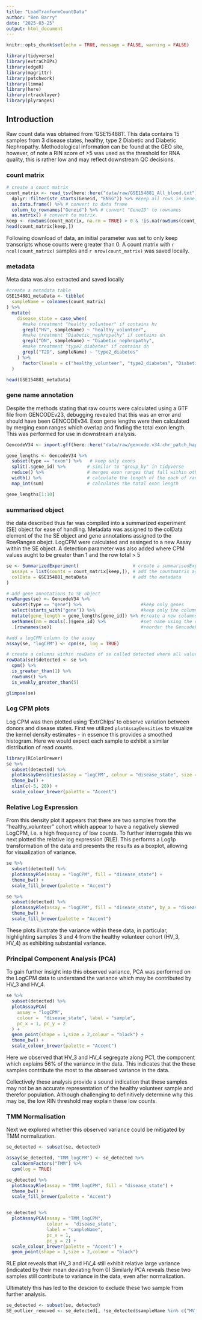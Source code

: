 ```yaml
---
title: "LoadTranformCountData"
author: "Ben Barry"
date: "2025-03-25"
output: html_document
---
```


```r
knitr::opts_chunk$set(echo = TRUE, message = FALSE, warning = FALSE)
```


```r
library(tidyverse)
library(extraChIPs)
library(edgeR)
library(magrittr)
library(patchwork)
library(limma)
library(here)
library(rtracklayer)
library(plyranges)
```

## Introduction
Raw count data was obtained from 'GSE154881'. This data contains 15 samples from 3 disease states, healthy, type 2 Diabetic and Diabetic Nephropathy. Methodological information can be found at the GEO site, however, of note a RIN score of >5 was used as the threshold for RNA quality, this is rather low and may reflect downstream QC decisions. 

### count matrix

```r
# create a count matrix
count_matrix <- read_tsv(here::here("data/raw/GSE154881_All_blood.txt")) %>% 
  dplyr::filter(str_starts(Geneid, "ENSG")) %>% #keep all rows in GeneID column which start with "ENSG"
  as.data.frame() %>% # convert to data frame
  column_to_rownames("Geneid") %>% # convert "GeneID" to rownames
  as.matrix() # convert to matrix.
keep <- rowSums(count_matrix, na.rm = TRUE) > 0 & !is.na(rowSums(count_matrix)) # keep counts which are greater than 0 and not NA.
head(count_matrix[keep,])

```

Following download of data, an initial parameter was set to only keep transcripts whose counts were greater than 0. A count matrix with `r ncol(count_matrix)` samples and `r nrow(count_matrix)` was saved locally.

### metadata
Meta data was also extracted and saved locally

```r
#create a metadata table
GSE154881_metaData <- tibble(
  sampleName = colnames(count_matrix)
) %>% 
  mutate(
    disease_state = case_when(
      #make treatment "healthy_volunteer" if contains hv
      grepl("HV", sampleName) ~ "healthy_volunteer", 
      #make treatment "Diabetic_nephropathy" if contains dn
      grepl("DN", sampleName) ~ "Diabetic_nephropathy", 
      #make treatment "type2_diabetes" if contains dn
      grepl("T2D", sampleName) ~ "type2_diabetes" 
    ) %>%  
      factor(levels = c("healthy_volunteer", "type2_diabetes", "Diabetic_nephropathy"))
  )

head(GSE154881_metaData)
```
### gene name annotation

Despite the methods stating that raw counts were calculated using a GTF file from GENCODEv23, debugging revealed that this was an error and should have been GENCODEv34. Exon gene lengths were then calculated by merging exon ranges which overlap and finding the total exon length. This was performed for use in downstream analysis. 

```r
GencodeV34 <- import.gff(here::here("data/raw/gencode.v34.chr_patch_hapl_scaff.annotation.gtf"))

gene_lengths <- GencodeV34 %>% 
  subset(type == "exon") %>%   # keep only exons
  split(.$gene_id) %>%        # similar to "group_by" in tidyverse
  reduce() %>%                # merges exon ranges that fall within others. eg. 2:5 and 1:7 becomes 1:7
  width() %>%                 # calculate the length of the each of ranges
  map_int(sum)                # calculates the total exon length

gene_lengths[1:10]

```
### summarised object

the data described thus far was compiled into a summarized experiment (SE) object for ease of handling. Metadata was assigned to the colData element of the the SE object and gene annotations assigned to the RowRanges obejct. 
LogCPM were calculated and assinged to a new Assay within the SE object. A detection parameter was also added where CPM values aught to be greater than 1 and the row total > 5 

```r
se <- SummarizedExperiment(                    # create a summarisedExperiment object
  assays = list(counts = count_matrix[keep,]), # add the countmatrix as an assay
  colData = GSE154881_metaData                 # add the metadata
)

# add gene annotations to SE object
rowRanges(se) <- GencodeV34 %>% 
  subset(type == "gene") %>%                      #keep only genes
  select(starts_with("gene")) %>%                 #keep only the columns which starts with "gene"
  mutate(gene_length = gene_lengths[gene_id]) %>% #create a new columns called gene_length using the vector from                                                         gene_lengths
  setNames(nm = mcols(.)$gene_id) %>%             #set name using the column names from gene_id in gencodeV34 
  .[rownames(se)]                                 #reorder the GencodeV34 to match rownames in se

#add a logCPM column to the assay
assay(se, "logCPM") <- cpm(se, log = TRUE)

# create a columns within rowData of se called detected where all values must be greater than 1 and the row sum must be greater than or equal to 5
rowData(se)$detected <- se %>% 
  cpm() %>% 
  is_greater_than(1) %>% 
  rowSums() %>% 
  is_weakly_greater_than(5)

glimpse(se)
```
### Log CPM plots
Log CPM was then plotted using 'ExtrChIps' to observe variation between donors and disease states.
First we utilized `plotAssayDensities` to visualize the kernel density estimates - in essence this provides a smoothed histogram. Here we would expect each sample to exhibit a similar distribution of read counts.
```r
library(RColorBrewer)
se %>% 
  subset(detected) %>% 
  plotAssayDensities(assay = "logCPM", colour = "disease_state", size = 1) + 
  theme_bw() +
  xlim(c(-5, 20)) +
  scale_colour_brewer(palette = "Accent")

```

### Relative Log Expression

From this density plot it appears that there are two samples from the "healthy_volunteer" cohort which appear to have a negatively skewed LogCPM, i.e. a high frequency of low counts. To further interrogate this we next plotted the relative log expression (RLE). This performs a Log1p transformation of the data and presents the results as a boxplot, allowing for visualization of variance. 


```r

se %>% 
  subset(detected) %>% 
  plotAssayRle(assay = "logCPM", fill = "disease_state") + 
  theme_bw() +
  scale_fill_brewer(palette = "Accent")

se %>% 
  subset(detected) %>% 
  plotAssayRle(assay = "logCPM", fill = "disease_state", by_x = "disease_state") +
  theme_bw() +
  scale_fill_brewer(palette = "Accent")

```
These plots illustrate the variance within these data, in particular, highlighting samples 3 and 4 from the healthy volunteer cohort (HV_3, HV_4) as exhibiting substantial variance. 

### Principal Component Analysis (PCA)

To gain further insight into this observed variance, PCA was performed on the LogCPM data to understand the variance which may be contributed by HV_3 and HV_4.  


```r
se %>%
  subset(detected) %>%
  plotAssayPCA(
    assay = "logCPM", 
    colour =  "disease_state", label = "sample",
    pc_x = 1, pc_y = 2
  ) +
  geom_point(shape = 1,size = 2,colour = "black") + 
  theme_bw() +
  scale_colour_brewer(palette = "Accent")
```
Here we observed that HV_3 and HV_4 segregate along PC1, the component which explains 56% of the variance in the data. This indicates that the these samples contribute the most to the observed variance in the data.

Collectively these analysis provide a sound indication that these samples may not be an accurate representation of the healthy volunteer sample and therefor population. Although challenging to definitively determine why this may be, the low RIN threshold may explain these low counts.  

### TMM Normalisation

Next we explored whether this observed variance could be mitigated by TMM normalization.

```r

se_detected <- subset(se, detected) 

assay(se_detected, "TMM_logCPM") <- se_detected %>% 
  calcNormFactors("TMM") %>% 
  cpm(log = TRUE)

se_detected %>%
  plotAssayRle(assay = "TMM_logCPM", fill = "disease_state") +
  theme_bw() +
  scale_fill_brewer(palette = "Accent")


se_detected %>%
  plotAssayPCA(assay = "TMM_logCPM",
               colour =  "disease_state",
               label = "sampleName",
               pc_x = 1,
               pc_y = 2) + 
  scale_colour_brewer(palette = "Accent") +
  geom_point(shape = 1,size = 2,colour = "black")
```

RLE plot reveals that HV_3 and HV_4 still exhibit relative large variance (indicated by their mean deviating from 0)
Similarly PCA reveals these two samples still contribute to variance in the data, even after normalization. 

Ultimately this has led to the descion to exclude these two sample from further analysis. 


```r
se_detected <- subset(se, detected) 
SE_outlier_removed <- se_detected[, !se_detected$sampleName %in% c("HV_3", "HV_4")]

```